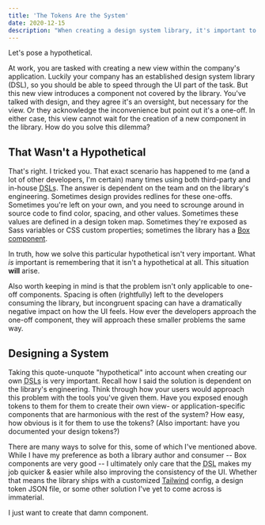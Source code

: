 ```yaml
---
title: 'The Tokens Are the System'
date: 2020-12-15
description: "When creating a design system library, it's important to remember that the library can't solve for every possible view. But our users can."
---
```



Let's pose a hypothetical.

At work, you are tasked with creating a new view within the company's application. Luckily your company has an established design system library (DSL), so you should be able to speed through the UI part of the task. But this new view introduces a component not covered by the library. You've talked with design, and they agree it's an oversight, but necessary for the view. Or they acknowledge the inconvenience but point out it's a one-off. In either case, this view cannot wait for the creation of a new component in the library. How do you solve this dilemma?

## That Wasn't a Hypothetical

That's right. I tricked you. That exact scenario has happened to me (and a lot of other developers, I'm certain) many times using both third-party and in-house <abbr title="design system libraries">DSLs</abbr>. The answer is dependent on the team and on the library's engineering. Sometimes design provides redlines for these one-offs. Sometimes you're left on your own, and you need to scrounge around in source code to find color, spacing, and other values. Sometimes these values are defined in a <Link href="/blog/on-declarative-styling#design-tokens">design token</Link> map. Sometimes they're exposed as Sass variables or CSS custom properties; sometimes the library has a [Box component](https://rebassjs.org/reflexbox/).

In truth, how we solve this particular hypothetical isn't very important. What _is_ important is remembering that it isn't a hypothetical at all. This situation **will** arise.

Also worth keeping in mind is that the problem isn't only applicable to one-off components. Spacing is often (rightfully) left to the developers consuming the library, but incongruent spacing can have a dramatically negative impact on how the UI feels. How ever the developers approach the one-off component, they will approach these smaller problems the same way.

## Designing a System

Taking this quote-unquote "hypothetical" into account when creating our own <abbr title="design system libraries">DSLs</abbr> is very important. Recall how I said the solution is dependent on the library's engineering. Think through how your users would approach this problem with the tools you've given them. Have you exposed enough tokens to them for them to create their own view- or application-specific components that are harmonious with the rest of the system? How easy, how obvious is it for them to use the tokens? (Also important: have you documented your design tokens?)

There are many ways to solve for this, some of which I've mentioned above. While I have my preference as both a library author and consumer -- Box components are very good -- I ultimately only care that the <abbr title="design system library">DSL</abbr> makes my job quicker & easier while also improving the consistency of the UI. Whether that means the library ships with a customized [Tailwind](https://tailwindcss.com) config, a design token JSON file, or some other solution I've yet to come across is immaterial.

I just want to create that damn component.
